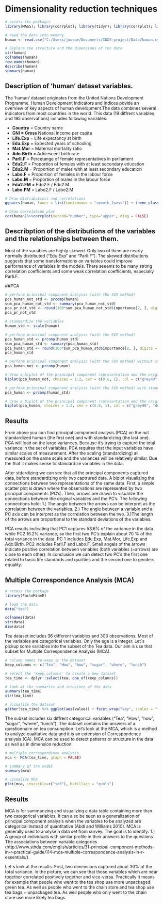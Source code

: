 # Dimensionality reduction techniques

```r
# access the packages
library(MASS); library(corrplot); library(tidyr); library(corrplot); library(dplyr); library(ggplot2); library(GGally); library(psych); library(DescTools); 

# read the data into memory 
human <- read.csv("C:/Users/juusov/Documents/IODS-project/Data/human.csv", row.names = 1)

# Explore the structure and the dimensions of the data
str(human)
colnames(human)
row.names(human)
describe(human)
summary(human)
```

## Description of 'human' dataset variables. 

The 'human' dataset originates from the United Nations Development Programme. Human Development Indicators and Indices povide an overview of key aspects of human development.The data combines several indicators from most countries in the world. This data (19 diffrent variables and 195 observations) includes following variables:

* **Country** = Country name
* **GNI = Gross** National Income per capita
* **Life.Exp** = Life expectancy at birth
* **Edu.Exp** = Expected years of schooling 
* **Mat.Mor** = Maternal mortality ratio
* **Ado.Birth** = Adolescent birth rate
* **Parli.F** = Percetange of female representatives in parliament
* **Edu2.F** = Proportion of females with at least secondary education
* **Edu2.M** = Proportion of males with at least secondary education
* **Labo.F** = Proportion of females in the labour force
* **Labo.M** = Proportion of males in the labour force
* **Edu2.FM** = Edu2.F / Edu2.M
* **Labo.FM** = Labo2.F / Labo2.M

```r
# Draw distributions and correlations
ggpairs(human, lower = list(continuous = "smooth_loess")) + theme_classic()
```

```r
# Draw correlation plot
cor(human)%>%corrplot(method="number", type='upper', diag = FALSE)
```

## Describption of the distributions of the variables and the relationships between them. 

Most of the variables are highly skewed. Only two of them are nearly normally distributed (“Edu.Exp” and “Parli.F”). The skewed distributions suggests that some transformations on variables could improve performance of variables in the models. There seeems to be many strong correlation coefficients and some weak correlation coefficients, especially Parli.F.

##PCA

```r
# perform principal component analysis (with the SVD method)
pca_human_not_std <- prcomp(human)
sum_pca_human_not_std <- summary(pca_human_not_std)
pca_pr_not_std <- round(100*sum_pca_human_not_std$importance[2, ], digits = 3)
pca_pr_not_std
```


```r
# standardize the variables
human_std <- scale(human)

# perform principal component analysis (with the SVD method)
pca_human_std <- prcomp(human_std)
sum_pca_human_std <- summary(pca_human_std)
pca_human_std <- round(100*sum_pca_human_std$importance[2, ], digits = 3)
pca_human_std
```

```r
# perform principal component analysis (with the SVD method) without standardizing
pca_human_not <- prcomp(human)

# draw a biplot of the principal component representation and the original variables
biplot(pca_human_not, choices = 1:2, cex = c(0.8, 1), col = c("grey40", "deeppink2"))
```


```r
# perform principal component analysis (with the SVD method) with standardizing
pca_human <- prcomp(human_std)

# draw a biplot of the principal component representation and the original variables
biplot(pca_human, choices = 1:2, cex = c(0.8, 1), col = c("grey40", "deeppink2"))
```

## Results

From above you can find principal component analysis (PCA) on the not standardized human (the first one) and with standardizing (the last one). PCA will load on the large variances. Because it’s trying to capture the total variance in the set of variables, PCA requires that the input variables have similar scales of measurement. After the scaling (standardizing) all measured on the same scale and the variances will be relatively similar. Due the that it makes sense to standardize variables in the data. 

After stdardizing we can see that all the principal components captured data, before standardizing only two captrured data. A biplot visualizing the connections between two representations of the same data. First, a simple scatter plot is drawn where the observations are represented by two principal components (PC's). Then, arrows are drawn to visualize the connections between the original variables and the PC's. The following connections hold: 1.) The angle between the arrows can be interpret as the correlation between the variables. 2.) The angle between a variable and a PC axis can be interpret as the correlation between the two. 3.)The length of the arrows are proportional to the standard deviations of the variables.

PCA results indicating that PC1 captures 53.6% of the variance in the data while PC2 16.2% variance, so the first two PC's explain about 70 % of the total variance in the data. PC 1 includes Edu.Exp, Mat.Mor, Life.Exp and Ado.Birth. PC2 includes Parli.F and Labo.F. Small angels of the arrows indicate positive correlation between variables (both variables (=arrows) are close to each other). In conclusion we can detect two PC's the first one related to basic life standards and qualities and the second one to genders equality. 

## Multiple Correspondence Analysis (MCA)

```r
# access the package
library(FactoMineR)

# load the data
data("tea")
```

```r
colnames(data)
str(data)
dim(data)
```

Tea dataset includes 36 different variables and 300 observations. Most of the variables are categorical variables. Only the age is a integer. Let´s pickup some variables into the subset of the Tea data. Our aim is use that subset for Multiple Correspondence Analysis (MCA).

```r
# column names to keep in the dataset
keep_columns <- c("Tea", "How", "how", "sugar", "where", "lunch")

# select the 'keep_columns' to create a new dataset
tea_time <- dplyr::select(tea, one_of(keep_columns))

# look at the summaries and structure of the data
summary(tea_time)
str(tea_time)

# visualize the dataset
gather(tea_time) %>% ggplot(aes(value)) + facet_wrap("key", scales = "free") + geom_bar() + theme(axis.text.x = element_text(angle = 45, hjust = 1, size = 8))
```

The subset includes six diffrent categorical variables ("Tea", "How", "how", "sugar", "where", "lunch"). The dataset contains the answers of a questionnaire on tea consumption. Let's look at the MCA, which  is a method to analyze qualitative data and it is an extension of Correspondence analysis (CA). MCA can be used to detect patterns or structure in the data as well as in dimension reduction.

```r
# multiple correspondence analysis
mca <- MCA(tea_time, graph = FALSE)

# summary of the model
summary(mca)

# visualize MCA
plot(mca, invisible=c("ind"), habillage = "quali")
```

## Results

MCA is for summarizing and visualizing a data table containing more than two categorical variables. It can also be seen as a generalization of principal component analysis when the variables to be analyzed are categorical instead of quantitative (Abdi and Williams 2010). MCA is generally used to analyse a data set from survey. The goal is to identify: 1.) A group of individuals with similar profile in their answers to the questions
The associations between variable categories (http://www.sthda.com/english/articles/31-principal-component-methods-in-r-practical-guide/114-mca-multiple-correspondence-analysis-in-r-essentials/).

Let´s look at the results. First, two dimensions captured about 30% of the total variance. In the picture, we can see that those variables which are near together correlated positively together and vice-versa. Practically it means for example that people who went to the tea shop use more unpackaged green tea. As well as people who went to the chain store and tea shop use tea bags + unpackaged tea. As well people who only went to the chain store use more likely tea bags.

